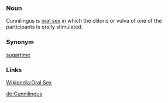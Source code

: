 === Noun ===
Cunnilingus is [[oral sex]] in which the clitoris or vulva of one of the participants is orally stimulated.
=== Synonym ===
[[sugartime]]

=== Links ===
[[w:Oral sex|Wikipedia:Oral Sex]]

[[de:Cunnilingus]]